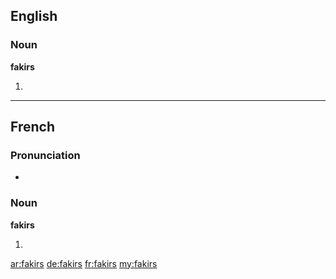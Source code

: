 ==English==

===Noun===
'''fakirs'''

# {{plural of|fakir}}

----

==French==

===Pronunciation===
* {{IPA|/fakiʁ/|lang=fr}}

===Noun===
'''fakirs''' {{m|p}}

# {{plural of|fakir|lang=fr}}

[[ar:fakirs]]
[[de:fakirs]]
[[fr:fakirs]]
[[my:fakirs]]